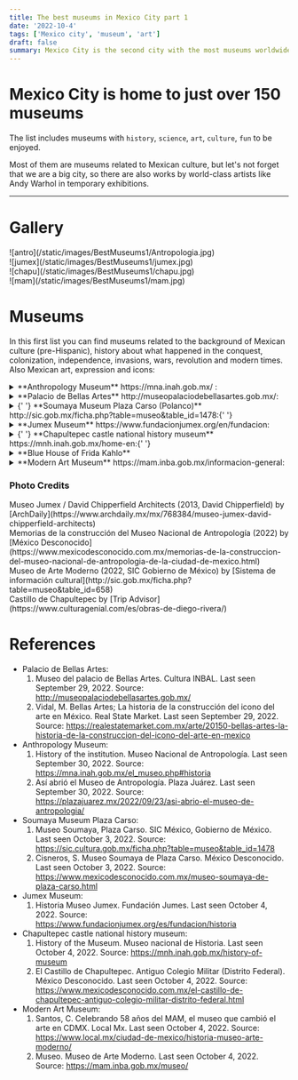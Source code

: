 ```yaml
---
title: The best museums in Mexico City part 1
date: '2022-10-4'
tags: ['Mexico city', 'museum', 'art']
draft: false
summary: Mexico City is the second city with the most museums worldwide.
---
```


# Mexico City is home to just over 150 museums

The list includes museums with `history`, `science`, `art`, `culture`, `fun` to be enjoyed.

Most of them are museums related to Mexican culture, but let's not forget that we are a big city,
so there are also works by world-class artists like Andy Warhol in temporary exhibitions.

---

# Gallery

<div className="flex flex-wrap -mx-2 overflow-hidden xl:-mx-2">
  <div className="my-1 px-2 w-full overflow-hidden xl:my-1 xl:px-2 xl:w-1/2">
    ![antro](/static/images/BestMuseums1/Antropologia.jpg)
  </div>
  <div className="my-1 px-2 w-full overflow-hidden xl:my-1 xl:px-2 xl:w-1/2">
    ![jumex](/static/images/BestMuseums1/jumex.jpg)
  </div>
  <div className="my-1 px-2 w-full overflow-hidden xl:my-1 xl:px-2 xl:w-1/2">
    ![chapu](/static/images/BestMuseums1/chapu.jpg)
  </div>
  <div className="my-1 px-2 w-full overflow-hidden xl:my-1 xl:px-2 xl:w-1/2">
    ![mam](/static/images/BestMuseums1/mam.jpg)
  </div>
</div>

# Museums

In this first list you can find museums related to the background of Mexican culture (pre-Hispanic), history about what happened in the conquest, colonization, independence, invasions, wars, revolution and modern times. Also Mexican art, expression and icons:

<details>
  <summary>**Anthropology Museum** https://mna.inah.gob.mx/ : </summary>
  <ul>
    <li type="square">
      {' '}
      Context and history.The museum opened almost half a century ago on Reforma Avenue, but this museum
      was found in different locations in the city, housing works and relics from the beginning of man
      since its inception. passing through the pre-Hispanic cultures in Mesoamerica and Aridoamerica,
      to a more contemporary Mexico. It is one of the most important museums in the world not only for
      its architecture, but also for the collection and history that it tells of the antecedents of humanity
      on this side of the world.
    </li>
    <li type="square"> You will find inside. </li>- A) Topics. - i) [Tlaloc
    Monolith](https://www.mexicodesconocido.com.mx/tlaloc-la-nostalgia-de-un-pueblo-estado-de-mexico.html).
    It is a monument that was discovered on the outskirts of Mexico City and was placed at the
    entrance of the museum. - ii) Mural of day and night by Rufino Tamayo. - iii) Engraving of the
    [Boturini codex](https://en.wikipedia.org/wiki/Codex_Boturini) behind the main entrance and in
    front of the fountain (above). The codex tells how the Aztecs arrived from Aztlan to Fundar
    Tenochtitlan (now Mexico City). The story has to do with the shield of the Mexican flag. - iv)
    Ruin of the [Aztec calendar](https://en.wikipedia.org/wiki/Aztec_sun_stone), which is the
    reverse of ten peso coin. - v) Reproduction of Moctezuma's headdress that remains in the
    Ethnographic Museum of Vienna. - B) Permanet exhibition. The permanent exhibitions are about the
    origins of man, how they came to the continent, the history and relics of Mesoamerican cultures
    such as the Olmec, Teotihuacan, Toltec, Zapotec, Totonaca, as well as the `Aztec` and `Maya`,
    among others. You will find exhibitions about the regions with more traditions and cultures
    describing them. - C) Temporal exhibitions. the exhibitions are of a national nature, in the
    same way with relics from other parts of the country, but sometimes they are international,
    mainly from the USA and Europe.
    <li type="square"> How to arrive. </li>- A) From Chapultepec subway station. Walk like a 20
    minutes or walk and take metrobus or bus in Reforma Avenue (option below). - B) The Metrobus
    Anthropology Station. https://www.metrobus.cdmx.gob.mx/mapas-de-sistema/mapa-linea-7 - C) By bus
    from Bellas Artes (Downtown).
    https://moovitapp.com/index/es-419/transporte_p%C3%BAblico-line-REFORMA_BICENTENARIO-Ciudad_de_Mexico-822-938755-39136558-0
    <li type="square"> Cost. 85 MXN / 4.25 dls. Not online tickets.</li>
    <li type="square"> Open: Tuesday to Saturday from 10 to 17. </li>
    <li type="square"> Level of Security: ⭐️⭐️⭐️⭐️⭐️ (4.5) </li>
    <li type="square">
      {' '}
      Guided tours. There are guides outside the museum that can give you the tour in different languages,
      they charge you 500 pesos in Spanish, 700 in English or Portuguese, there are German and French
      with other external guides (the price may vary), being the extra entrance. The tours in Spanish,
      English and Portuguese are from Tuesday to Saturday from 10 to 3 or 4{' '}
    </li>
    <li type="square"> What eat. </li>
    <li type="square"> Additional material. </li>
  </ul>
</details>

<details>
  <summary>**Palacio de Bellas Artes** http://museopalaciodebellasartes.gob.mx/:</summary>
  <ul>
    <li type="square">
      {' '}
      Context and history. The palace was built by order of former president Porfirio Díaz, who wanted
      to represent the centenary of Mexico's independence. The architect who initially dedicated himself
      to the construction was the Italian Adamo Boari who followed the currents of Art Nouveau. The plan
      of the palace is said to be based on the Aztec god of rain, Tlaloc. The building was delayed due
      to all the problems of the Mexican revolution, but it ended in 1934, opening with a series of murals
      by Diego Rivera, José Clemente Orozco, David Alfaro Siqueiros, among other artists.{' '}
    </li>
    <li type="square"> You will find inside. </li>- A) Permanet exhibition. The frescos that show
    the background and culture of Mexico, criticism of the government, science and technology, and
    where Mexican and world society is, and where we are headed. It is worth emphasizing that there
    is a dichotomy between two murals, "The Man in Control of the Universe" and "Katharsis", one
    telling us that man will dominate the machines and the other that the machines will dominate us.
    Who will be right? In the future I will launch a book that will explain this. - B) Temporal
    exhibitions. The exhibitions are mostly national, being works that are touring abroad, or
    international art exhibitions.
    <li type="square"> How to arrive. </li>- A) By trolleybus at the Bellas Artes/Santa Veracruz
    stations.https://www.ste.cdmx.gob.mx/linea-1 - B) Coming out of the subway Bellas Artes.
    https://metro.cdmx.gob.mx/storage/app/media/red/plano_red19.pdf - C) By metrobus at the Bellas
    Artes/Museo Franz Mayer stations. https://www.metrobus.cdmx.gob.mx/mapas-de-sistema/mapa-linea-4
    <li type="square">
      {' '}
      Cost. Weekends 80 MXN/4 dls. Camera permit 30 MXN/1.5 dls. Sundays is Free. International students
      the admision is free. Not online tickets.
    </li>
    <li type="square">
      {' '}
      Open: Tuesday from 10 to 18. Wednesday from 11 to 18. Thursday to Sunday from 10 to 18.{' '}
    </li>
    <li type="square"> Level of Security: ⭐️⭐️⭐️⭐️⭐️ (4) </li>
    <li type="square"> Guided tours. </li>
    <li type="square"> What eat. </li>
    <li type="square"> Additional material. . </li>
  </ul>
</details>

<details>
  <summary>
    {' '}
    **Soumaya Museum Plaza Carso (Polanco)** http://sic.gob.mx/ficha.php?table=museo&table_id=1478:{' '}
  </summary>
  <ul>
    <li type="square">
      {' '}
      Context and history. It is one of the three museums that emerged from the foundation of Carlos
      Slim, the richest man in the country, with the purpose of disseminating the art collections that
      he owns and has had access to. This museum has the particularity that its facade is irregular,
      made of aluminum hexagons, making it an excellent place to take photos. There are usually a lot
      of people, come early.{' '}
    </li>
    <li type="square">
      {' '}
      You will find inside. There are about six floors with works by Diego Rivera, Henry Matisse, sculptures
      by Augusto Rodin such as Dante Alighieri's interpretation of Hell's Gate, relics from the East,
      paintings and art from Europe, Mexican art, among others.{' '}
    </li>
    <li type="square"> How to arrive. </li>- A) From Buenavista subway station take the bus (return).
    - B) From San Cosme subway station take the bus (Lago zurich stop). https://moovitapp.com/index/es-419/transporte_p%C3%BAblico-line-COTOBUSA-Ciudad_de_Mexico-822-938755-11593511-1
    // (Return to Buenavista or San Cosme subway station, arrive in Miguel de Cervantes Saavedra - Antara
    stop) https://moovitapp.com/index/es-419/transporte_p%C3%BAblico-line-COTOBUSA-Ciudad_de_Mexico-822-938755-11593511-4
    - C) Walk from Polanco subway sattion (25 minutes). https://goo.gl/maps/eHpSjkVcGfr6mqMt6
    <li type="square"> Cost. Is free all days. Not online tickets.</li>
    <li type="square"> Open: Everyday from 10:30 to 18:30. </li>
    <li type="square"> Level of Security: ⭐️⭐️⭐️⭐️⭐️ (4.5) </li>
    <li type="square"> Guided tours. . </li>
    <li type="square"> What eat. </li>
    <li type="square"> Additional material. </li>
  </ul>
</details>

<details>
  <summary> **Jumex Museum** https://www.fundacionjumex.org/en/fundacion: </summary>
  <ul>
    <li type="square">
      {' '}
      Context and history. In a similar way to Carlos Slim, Eugenio López Alonso opens to the public
      the works to which he had access, in his juice factory located in Ecatepec, on the outskirts of
      the City, and because of the distance, he builds this enclosure in front of the Soumaya Museum
      to make it available to the public. Both museums are quite young, just 9 and 16 years old. There
      are usually a lot of people, come early.
    </li>
    <li type="square">
      {' '}
      You will find inside. All the exhibitions are temporary of abstract art, but in general they are
      very good, they have approaches that are not easy to identify. Lately, Mexican or Latin exhibitions
      have arrived, and the best thing is the view towards the Soumaya museum, for some extraordinary
      photos for Instagram.
    </li>
    <li type="square">
      {' '}
      How to arrive. The museum is in front of the soumaya, so the ways to get there are the same{' '}
    </li>
    <li type="square"> Cost. Free. Not online tickets.</li>
    <li type="square"> Open: Tuesday to Sunday from 10 to 17. Saturday open until 19.</li>
    <li type="square"> Level of Security: ⭐️⭐️⭐️⭐️⭐️ (4.5) </li>
    <li type="square">
      {' '}
      Guided tours. Send an [email](grupos@fundacionjumex.org) to check the availability and complete
      [form](https://forms.gle/Z43SeaDugNU1heGC8).{' '}
    </li>
    <li type="square"> What eat. </li>
    <li type="square"> Additional material. </li>
  </ul>
</details>

<details>
  <summary>
    {' '}
    **Chapultepec castle national history museum** https://mnh.inah.gob.mx/home-en:{' '}
  </summary>
  <ul>
    <li type="square">
      {' '}
      Context and history. To begin with, the museum is located in the Chapultepec forest, which is one
      of the largest green areas in Mexico City. The name comes from Nahuátl, which means grasshopper
      hill, that's why you will see a couple of sculptures denoting this insect. This is the only castle
      in America and it served as a fort for when the [child heroes](https://www.gob.mx/sedena/acciones-y-programas/ninos-heroes)
      died in battle when we suffered the invasion by the USA and they forced us to sell more than half
      of our territory. Similarly, when we suffered from the [French intervention](https://www.gob.mx/sedena/documentos/la-intervencion-francesa),
      Emperor Maximilian of Hapsburg together with his wife Carlota, they lived in the castle. In the
      period of Revolution and post-revolution, a couple of Presidents of Mexico lived, such as Porfirio
      Díaz and Plutarco Elías Calles. Soon you can realize that we have suffered many wars.{' '}
    </li>
    <li type="square"> You will find inside. </li>
    <li type="square">
      {' '}
      How to arrive. From Chapultepec subway station, walk for approximately 15 minutes.{' '}
    </li>
    <li type="square">
      {' '}
      Cost. 85 MXN/4.25 dls. Camera permission 50 MXN/2.5 dls. Not online tickets.{' '}
    </li>
    <li type="square"> Open: Tuesday to Sunday from 9 to 17. </li>
    <li type="square"> Level of Security: ⭐️⭐️⭐️⭐️⭐️ (4.5) </li>
    <li type="square"> Guided tours. . </li>
    <li type="square"> What eat. </li>
    <li type="square"> Additional material. </li>
  </ul>
</details>

<details>
  <summary> **Blue House of Frida Kahlo** </summary>
  <ul>
    <li type="square">
      {' '}
      You can find the info in the section of [Frida Kahlo](/blog/diegoNFrida) and Diego Rivera.{' '}
    </li>
  </ul>
</details>

<details>
  <summary> **Modern Art Museum** https://mam.inba.gob.mx/informacion-general: </summary>
  <ul>
    <li type="square">
      {' '}
      Context and history. It is a fairly young museum, with an origin in the Palace of Fine Arts, which
      designated the National Museum of Plastic Arts (which houses modern art). Seeing this, INBAL (the
      Institute of Fine Arts of Mexico) decided to create a museum in the city for this segment of art.{' '}
    </li>
    <li type="square">
      {' '}
      You will find inside. The museum usually hosts temporary exhibitions, mostly to the art and past
      of mexico, but what is permanent is the sculpture garden that surrounds it, as well as Frida Kahlo's
      `Two Fridas` painting.
    </li>
    <li type="square"> How to arrive. </li>- A) From Chapultepec subway station, walk for approximately
    15 minutes - B) Gandhi Station of metrobus. https://www.metrobus.cdmx.gob.mx/mapas-de-sistema/mapa-linea-7
    <li type="square"> Cost. 80 MXN/4 dls. Not online tickets. Sundays is free. </li>
    <li type="square"> Open: Tuesday to Sunday from 10:15 to 17:30. </li>
    <li type="square"> Level of Security: ⭐️⭐️⭐️⭐️⭐️ (4.5) </li>
    <li type="square">
      {' '}
      Guided tours. Tuesday to Friday from 11 a.m. to 1 p.m. tours can be given in English.{' '}
    </li>
    <li type="square"> What eat. </li>
    <li type="square">
      {' '}
      Additional material. A couple of audios are available in English, as well as a couple of infographics
      and QR codes to read them.{' '}
    </li>
  </ul>
</details>

### Photo Credits

<div>
  Museo Jumex / David Chipperfield Architects (2013, David Chipperfield) by
  [ArchDaily](https://www.archdaily.mx/mx/768384/museo-jumex-david-chipperfield-architects)
</div>
<div>
  Memorias de la construcción del Museo Nacional de Antropología (2022) by [México
  Desconocido](https://www.mexicodesconocido.com.mx/memorias-de-la-construccion-del-museo-nacional-de-antropologia-de-la-ciudad-de-mexico.html)
</div>
<div>
  Museo de Arte Moderno (2022, SIC Gobierno de México) by [Sistema de información
  cultural](http://sic.gob.mx/ficha.php?table=museo&table_id=658)
</div>
<div>
  Castillo de Chapultepec by [Trip Advisor](https://www.culturagenial.com/es/obras-de-diego-rivera/)
</div>

# References

- Palacio de Bellas Artes:
  1. Museo del palacio de Bellas Artes. Cultura INBAL. Last seen September 29, 2022. Source:
     http://museopalaciodebellasartes.gob.mx/
  2. Vidal, M. Bellas Artes; La historia de la construcción del icono del arte en México. Real State Market. Last seen September 29, 2022. Source:
     https://realestatemarket.com.mx/arte/20150-bellas-artes-la-historia-de-la-construccion-del-icono-del-arte-en-mexico
- Anthropology Museum:
  1. History of the institution. Museo Nacional de Antropología. Last seen September 30, 2022. Source: https://mna.inah.gob.mx/el_museo.php#historia
  2. Así abrió el Museo de Antropología. Plaza Juárez. Last seen September 30, 2022. Source: https://plazajuarez.mx/2022/09/23/asi-abrio-el-museo-de-antropologia/
- Soumaya Museum Plaza Carso:
  1. Museo Soumaya, Plaza Carso. SIC México, Gobierno de México. Last seen October 3, 2022. Source:
     https://sic.cultura.gob.mx/ficha.php?table=museo&table_id=1478
  2. Cisneros, S. Museo Soumaya de Plaza Carso. México Desconocido. Last seen October 3, 2022. Source: https://www.mexicodesconocido.com.mx/museo-soumaya-de-plaza-carso.html
- Jumex Museum:
  1. Historia Museo Jumex. Fundación Jumes. Last seen October 4, 2022. Source: https://www.fundacionjumex.org/es/fundacion/historia
- Chapultepec castle national history museum:
  1. History of the Museum. Museo nacional de Historia. Last seen October 4, 2022. Source: https://mnh.inah.gob.mx/history-of-museum
  2. El Castillo de Chapultepec. Antiguo Colegio Militar (Distrito Federal). México Desconocido. Last seen October 4, 2022. Source: https://www.mexicodesconocido.com.mx/el-castillo-de-chapultepec-antiguo-colegio-militar-distrito-federal.html
- Modern Art Museum:
  1. Santos, C. Celebrando 58 años del MAM, el museo que cambió el arte en CDMX. Local Mx. Last seen October 4, 2022. Source: https://www.local.mx/ciudad-de-mexico/historia-museo-arte-moderno/
  2. Museo. Museo de Arte Moderno. Last seen October 4, 2022. Source: https://mam.inba.gob.mx/museo/
